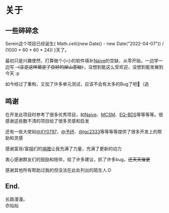 # 关于

## 一些碎碎念

Serein这个项目已经诞生{ Math.ceil((new Date() - new Date("2022-04-07")) / (1000 * 60 * 60 * 24)) }天了。

最初只是兴趣使然，打算做个小小的软件填补[Naive](https://www.minebbs.com/resources/naive-mirai-bds.3482/)的空缺，从零开始，一边学一边写 ~~（正是这样奠定了良好的屎山基础）~~，没想到能这么受欢迎，没想到能发展到今天 :p

如今经过了重构，又加了许多单元测试，应该不会有太多的Bug了吧🙏（逃

## 鸣谢

在开发此项目时参考了很多优秀项目，如[Naive](https://www.minebbs.com/resources/naive-mirai-bds.3482/)、[MCSM](https://mcsmanager.com/)、[EQ-BDS](https://www.minebbs.com/threads/eq-bds-3-9.12575/)等等等等。很感谢这些数不清的项目给了很多灵感和启发

还有一些大佬如[@XY0797](https://github.com/XY0797)、[@予纾](https://github.com/Yushu2606)、[@lgc2333](https://github.com/lgc2333)等等等等提供了很多开发上的帮助和灵感

感谢富哥/富姐们的[捐赠](./donate)让我充满了力量，充满了更新的动力

衷心感谢群友们的鼓励和陪伴，给了许多建议，抓了许多bug，~~还天天催更~~

感谢其他所有帮助过我的但没法在此处列出的陌生人:D

## End.

长路漫漫。  
亦灿灿

